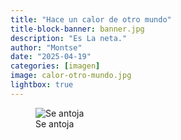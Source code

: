 ```yaml
---
title: "Hace un calor de otro mundo"
title-block-banner: banner.jpg
description: "Es La neta."
author: "Montse"
date: "2025-04-19"
categories: [imagen]
image: calor-otro-mundo.jpg
lightbox: true
---
```


![Se antoja](calor-otro-mundo.jpg)
